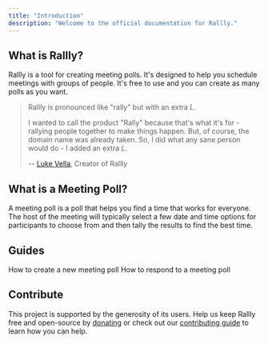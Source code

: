 ```yaml
---
title: "Introduction"
description: "Welcome to the official documentation for Rallly."
---
```


## What is Rallly?

Rallly is a tool for creating meeting polls. It's designed to help you
schedule meetings with groups of people. It's free to use and
you can create as many polls as you want.

> Rallly is pronounced like "rally" but with an extra _L_.
>
> I wanted to call the product "Rally" because that's what it's for - rallying people together to make things happen.
> But, of course, the domain name was already taken. So, I did what any sane person would do - I added an extra _L_.
>
> -- [Luke Vella](https://twitter.com/imlukevella), Creator of Rallly

## What is a Meeting Poll?

A meeting poll is a poll that helps you find a time that works for everyone. The host
of the meeting will typically select a few date and time options for participants to choose
from and then tally the results to find the best time.

## Guides

<CardGroup cols={2}>
  <Card title="Guides for Administrators" icon="user" href="/administrators">
    How to create a new meeting poll
  </Card>
  <Card title="Guides for Participants" icon="users" href="/contributing">
    How to respond to a meeting poll
  </Card>
</CardGroup>

## Contribute

This project is supported by the generosity of its users. Help us keep Rallly free and open-source by [donating](/contribute/donations) or check out
our [contributing guide](/contribute) to learn how you can help.
